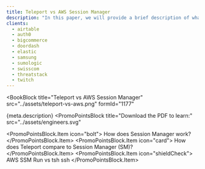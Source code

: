 ```yaml
---
title: Teleport vs AWS Session Manager
description: "In this paper, we will provide a brief description of what SSM Session Manager is and how it compares to Teleport privileged access management solution. We’ll compare the significant design and feature differences and the operational overhead of the solutions. Because Session Manager is limited to AWS, we’ll limit the scope of the discussion to that cloud provider. Finally, we have provided a feature matrix of the two solutions."
clients:
  - airtable
  - auth0
  - bigcommerce
  - doordash
  - elastic
  - samsung
  - sumologic
  - swisscom
  - threatstack
  - twitch
---
```



<BookBlock
  title="Teleport vs AWS Session Manager"
  src="../assets/teleport-vs-aws.png"
  formId="1177"
>
  {meta.description}
</BookBlock>
<PromoPointsBlock
  title="Download the PDF to learn:"
  src="../assets/engineers.svg"
>
  <PromoPointsBlock.Item icon="bolt">
    How does Session Manager work?
  </PromoPointsBlock.Item>
  <PromoPointsBlock.Item icon="card">
    How does Teleport compare to Session Manager (SM)?
  </PromoPointsBlock.Item>
  <PromoPointsBlock.Item icon="shieldCheck">
    AWS SSM Run vs tsh ssh
  </PromoPointsBlock.Item>
</PromoPointsBlock>
<ClientsList clients={meta.clients} contrasted />
